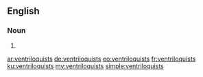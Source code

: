 ==English==

===Noun===
{{head|en|plural}}

# {{plural of|ventriloquist|lang=en|nocat=1}}

[[ar:ventriloquists]]
[[de:ventriloquists]]
[[eo:ventriloquists]]
[[fr:ventriloquists]]
[[ku:ventriloquists]]
[[my:ventriloquists]]
[[simple:ventriloquists]]